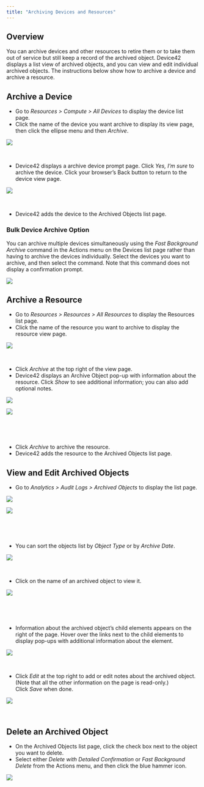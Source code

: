 ```yaml
---
title: "Archiving Devices and Resources"
---
```


## Overview

You can archive devices and other resources to retire them or to take them out of service but still keep a record of the archived object. Device42 displays a list view of archived objects, and you can view and edit individual archived objects. The instructions below show how to archive a device and archive a resource.

## Archive a Device

- Go to _Resources > Compute > All Devices_ to display the device list page.
- Click the name of the device you want archive to display its view page, then click the ellipse menu and then _Archive_.

![](/assets/images/D42-22895_Archive-1-viewbutton-1-1-250x107.png)

 

- Device42 displays a archive device prompt page. Click _Yes, I’m sure_ to archive the device. Click your browser’s Back button to return to the device view page.

![](/assets/images/D42-22895_Archive-1-device-archive-prompt-page-250x148.png)

 

- Device42 adds the device to the Archived Objects list page.

### Bulk Device Archive Option

You can archive multiple devices simultaneously using the _Fast Background Archive_ command in the Actions menu on the Devices list page rather than having to archive the devices individually. Select the devices you want to archive, and then select the command. Note that this command does not display a confirmation prompt.

![](/assets/images/18.05.00_device-list-fast-background-archive-action.PNG.jpg)

## Archive a Resource

- Go to _Resources > Resources > All Resources_ to display the Resources list page.
- Click the name of the resource you want to archive to display the resource view page.

![](/assets/images/D42-22895_Archive-1-resource-archive-button-250x107.png)

 

- Click _Archive_ at the top right of the view page.
- Device42 displays an Archive Object pop-up with information about the resource. Click _Show_ to see additional information; you can also add optional notes.

![](/assets/images/D42-22895_Archive-2-resource-show-250x105.png)

![](/assets/images/D42-22895_Archive-3-resource-expanded-250x105.png)

 

 

- Click _Archive_ to archive the resource.
- Device42 adds the resource to the Archived Objects list page.

## View and Edit Archived Objects

- Go to _Analytics > Audit Logs > Archived Objects_ to display the list page.

![](/assets/images/D42-22895_Archive-6-archive-object-menu-2-250x108.png)

![](/assets/images/D42-22895_Archive-2-archive-list-1-250x71.png)

 

 

- You can sort the objects list by _Object Type_ or by _Archive Date_.

![](/assets/images/D42-22895_Archive-2-archive-list-1-250x71.png)

 

- Click on the name of an archived object to view it.

![](/assets/images/D42-22895_Archive-3-archive-object-view-1-1-250x112.png)

 

 

- Information about the archived object’s child elements appears on the right of the page. Hover over the links next to the child elements to display pop-ups with additional information about the element.

![](/assets/images/D42-22895_Archive-5-view-object-popups-250x114.png)

 

- Click _Edit_ at the top right to add or edit notes about the archived object. (Note that all the other information on the page is read-only.) Click _Save_ when done.

![](/assets/images/D42-22895_Archive-4-archive-object-edit-1-1-250x105.png)

 

## Delete an Archived Object

- On the Archived Objects list page, click the check box next to the object you want to delete.
- Select either _Delete with Detailed Confirmation_ or _Fast Background Delete_ from the Actions menu, and then click the blue hammer icon.

![](/assets/images/D42-22895_Archive-7-archive-object-delete-1-1-250x78.png)
